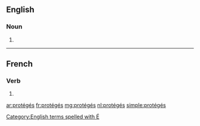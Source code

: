 ==English==

===Noun===
{{head|en|plural}}

# {{plural of|protégé|lang=en}}

[[Category:English terms spelled with É]]

----

==French==

===Verb===
{{head|fr}} {{g|m-p}}

# {{masculine plural past participle of|protéger|lang=fr|sort=proteges}}

[[ar:protégés]]
[[fr:protégés]]
[[mg:protégés]]
[[nl:protégés]]
[[simple:protégés]]